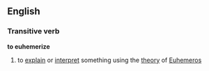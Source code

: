 ==English==
===Transitive verb===
'''to euhemerize'''
# to [[explain]] or [[interpret]] something using the [[theory]] of [[Euhemeros]]